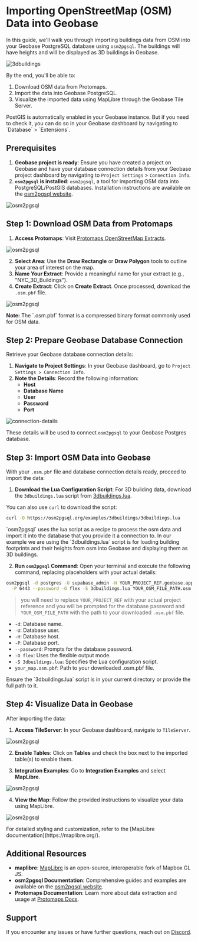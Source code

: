 
# Importing OpenStreetMap (OSM) Data into Geobase

In this guide, we'll walk you through importing buildings data from OSM into your Geobase PostgreSQL database using `osm2pgsql`. The buildings will have heights and will be displayed as 3D buildings in Geobase.

<YouTubeEmbed
  videoId="KAODQW3mw0E"
  title="Importing OSM Data into Geobase"
/>

![3dbuildings](https://osm2pgsql.org/examples/3dbuildings/3dbuildings-manhatten.png)

By the end, you'll be able to:

1. Download OSM data from Protomaps.
2. Import the data into Geobase PostgreSQL.
3. Visualize the imported data using MapLibre through the Geobase Tile Server.

<Callout type="info" emoji="ℹ️">
  PostGIS is automatically enabled in your Geobase instance. But if you need to check it, you can do so in your Geobase dashboard by navigating to `Database` > `Extensions`.
</Callout>

## Prerequisites
1. **Geobase project is ready**: Ensure you have created a project on Geobase and have your database connection details from your Geobase project dashboard by navigating to `Project Settings` > `Connection Info`.
2. **`osm2pgsql` is installed**: `osm2pgsql`, a tool for importing OSM data into PostgreSQL/PostGIS databases. Installation instructions are available on the [osm2pgsql website](https://osm2pgsql.org/doc/install.html).


![osm2pgsql](https://d2w9rnfcy7mm78.cloudfront.net/31915594/original_33a7698a7032cd966bc0bfbd9591a877.png?1730644965?bc=0)


## Step 1: Download OSM Data from Protomaps

1. **Access Protomaps**: Visit [Protomaps OpenStreetMap Extracts](https://app.protomaps.com/).

![osm2pgsql](https://d2w9rnfcy7mm78.cloudfront.net/31915987/original_9f2e30fdbf3eafe989a50d1ee739d2f0.png?1730646913?bc=0)

2. **Select Area**: Use the **Draw Rectangle** or **Draw Polygon** tools to outline your area of interest on the map.
3. **Name Your Extract**: Provide a meaningful name for your extract (e.g., "NYC_3D_Buildings").
4. **Create Extract**: Click on **Create Extract**. Once processed, download the `.osm.pbf` file.

![osm2pgsql](https://d2w9rnfcy7mm78.cloudfront.net/31915991/original_9ee820d1a2d4beea7680914f86ae7391.png?1730646922?bc=0)



<div className="info">
  <strong>Note:</strong> The `.osm.pbf` format is a compressed binary format commonly used for OSM data.
</div>

## Step 2: Prepare Geobase Database Connection

Retrieve your Geobase database connection details:

1. **Navigate to Project Settings**: In your Geobase dashboard, go to `Project Settings > Connection Info`.
2. **Note the Details**: Record the following information:
   - **Host**
   - **Database Name**
   - **User**
   - **Password**
   - **Port**

![connection-details](https://d2w9rnfcy7mm78.cloudfront.net/31938652/original_7d4197b0ab174488678ae9d15787d61e.png?1730734188?bc=0)

These details will be used to connect `osm2pgsql` to your Geobase Postgres database.

## Step 3: Import OSM Data into Geobase

With your `.osm.pbf` file and database connection details ready, proceed to import the data:

1. **Download the Lua Configuration Script**: For 3D building data, download the `3dbuildings.lua` script from [3dbuildings.lua](https://osm2pgsql.org/examples/3dbuildings/3dbuildings.lua).

You can also use `curl` to download the script:

```sh
curl -O https://osm2pgsql.org/examples/3dbuildings/3dbuildings.lua
```

<Callout type="info" emoji="ℹ️">
`osm2pgsql` uses the lua script as a recipe to process the osm data and import it into the database that you provide it a connection to. In our example we are using the `3dbuildings.lua` script is for loading building footprints and their heights from osm into Geobase and displaying them as 3D buildings.
</Callout>

2. **Run `osm2pgsql` Command**: Open your terminal and execute the following command, replacing placeholders with your actual details: 

```sh
osm2pgsql -d postgres -U supabase_admin -H YOUR_PROJECT_REF.geobase.app \
  -P 6443 --password -O flex -S 3dbuildings.lua YOUR_OSM_FILE_PATH.osm.pbf
```

> you will need to replace `YOUR_PROJECT_REF` with your actual project reference and you will be prompted for the database password and `YOUR_OSM_FILE_PATH` with the path to your downloaded `.osm.pbf` file.

* `-d`: Database name.
* `-U`: Database user.
* `-H`: Database host.
* `-P`: Database port.
* `--password`: Prompts for the database password.
* `-O flex`: Uses the flexible output mode.
* `-S 3dbuildings.lua`: Specifies the Lua configuration script.
* `your_map.osm.pbf`: Path to your downloaded .osm.pbf file.

<Callout type="info" emoji="ℹ️">
  Ensure the `3dbuildings.lua` script is in your current directory or provide the full path to it.
</Callout>

## Step 4: Visualize Data in Geobase

After importing the data:

1. **Access TileServer**: In your Geobase dashboard, navigate to `TileServer`.

![osm2pgsql](https://d2w9rnfcy7mm78.cloudfront.net/31916503/original_20360973c7d8c6176dfb26e02ceb5e57.png?1730648956?bc=0)

2. **Enable Tables**: Click on **Tables** and check the box next to the imported table(s) to enable them.

3. **Integration Examples**: Go to **Integration Examples** and select **MapLibre**.

![osm2pgsql](https://d2w9rnfcy7mm78.cloudfront.net/31916502/original_64ebd87f4f519ba3e279d1e60ed6ecb4.png?1730648955?bc=0)

4. **View the Map**: Follow the provided instructions to visualize your data using MapLibre.

![osm2pgsql](https://d2w9rnfcy7mm78.cloudfront.net/31916505/original_15026a7eb3575c1856b70a7b0451a169.png?1730648958?bc=0)

<Callout type="info" emoji="ℹ️">
  For detailed styling and customization, refer to the [MapLibre documentation](https://maplibre.org/).
</Callout>

## Additional Resources

- **maplibre**: [MapLibre](https://maplibre.org/maplibre-gl-js/docs/) is an open-source, interoperable fork of Mapbox GL JS.
- **osm2pgsql Documentation**: Comprehensive guides and examples are available on the [osm2pgsql website](https://osm2pgsql.org/doc/manual.html).
- **Protomaps Documentation**: Learn more about data extraction and usage at [Protomaps Docs](https://docs.protomaps.com/).

## Support
If you encounter any issues or have further questions, reach out on [Discord](https://geobase.app/discord).

